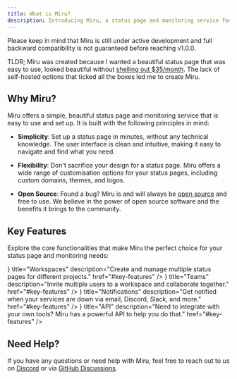 ```yaml
---
title: What is Miru?
description: Introducing Miru, a status page and monitoring service for humans.
---
```


<Callout type="warn" title="Here be dragons!" className="-translate-y-4">
	Please keep in mind that Miru is still under active development and full
	backward compatibility is not guaranteed before reaching v1.0.0.
</Callout>

TLDR; Miru was created because I wanted a beautiful status page that was easy to use, looked beautiful without [shelling out $35/month](https://bsky.app/profile/me.tygr.dev/post/3ll5ucrwd4s2e).
The lack of self-hosted options that ticked all the boxes led me to create Miru.

## Why Miru?

Miru offers a simple, beautiful status page and monitoring service that is easy to use and set up. It is built with the following principles in mind:

-   **Simplicity**: Set up a status page in minutes, without any technical knowledge. The user interface is clean and intuitive, making it easy to navigate and find what you need.

-   **Flexibility**: Don't sacrifice your design for a status page. Miru offers a wide range of customisation options for your status pages, including custom domains, themes, and logos.

-   **Open Source**: Found a bug? Miru is and will always be [open source](https://github.com/nord-studio/miru) and free to use. We believe in the power of open source software and the benefits it brings to the community.

## Key Features

Explore the core functionalities that make Miru the perfect choice for your status page and monitoring needs:


<Cards>
	<Card
		icon={<Blend />}
		title="Workspaces"
		description="Create and manage multiple status pages for different projects."
		href="#key-features"
	/>
	<Card
		icon={<Users />}
		title="Teams"
		description="Invite multiple users to a workspace and collaborate together."
		href="#key-features"
	/>
	<Card
		icon={<BellRing />}
		title="Notifications"
		description="Get notified when your services are down via email, Discord, Slack, and more."
		href="#key-features"
	/>
	<Card
		icon={<Code />}
		title="API"
		description="Need to integrate with your own tools? Miru has a powerful API to help you do that."
		href="#key-features"
	/>
</Cards>

## Need Help?

If you have any questions or need help with Miru, feel free to reach out to us on [Discord](https://nordstud.io/discord) or via [GitHub Discussions](https://github.com/nord-studio/miru/discussions).
